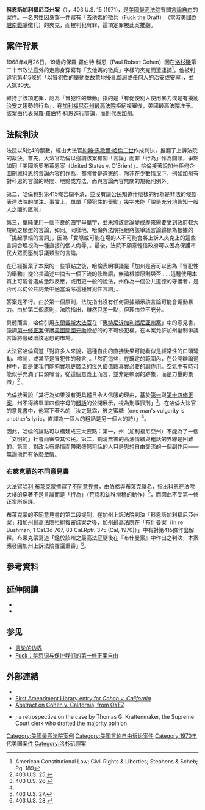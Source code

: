 {{Expert-subject|美國最高法院案例|date=March 2011}}
{{Infobox SCOTUS case
             |Litigants=科恩訴加利福尼亞州案
             |ArgueDate=2月22日
             |ArgueYear=1971年
             |DecideDate=6月7日
             |DecideYear=1971年
             |FullName=上訴人保羅·羅伯特·科恩訴加利福尼亞州案
             |Citation=91 S. Ct. 1780; 29 L. Ed. 2d 284; 1971 U.S. LEXIS 32
             |USVol=403
             |USPage=15
             |Prior=Defendant convicted, [[洛杉磯|Los Angeles]] Municipal Court; affirmed, 81 Cal. Rptr. 503 ({{link-en|加利福尼亞州上訴法院|California Court of Appeal|Cal. Ct. App.}} 1969); rehearing denied, Court of Appeal of California, Second Appellate District 11-13-69; review denied, [[加利福尼亞州最高法院|Supreme Court of California]], 12-17-69
             |Subsequent=Rehearing denied, 404 U.S. 876 (1971)
             |Holding=第一修正案，通過第十四修正案的規定，在沒有比擾亂治安的籠統傾向還要更具體和令人信服的理由之前，禁止州將公開展示僅四個字母的髒話視為刑事罪刑。推翻加利福尼亞州上訴法院的判決。
             |SCOTUS=1970-1971
             |Majority=哈倫
             |JoinMajority=道格拉斯、布倫南、斯圖爾特、馬歇爾
             |Dissent=布萊克蒙
             |JoinDissent=伯格、布萊克、懷特（部分）
             |LawsApplied=[[美國憲法第一修正案|第一修正案]]、{{link-en|加州刑法典|California Penal Code}}§ 415
}}
{{wikisource|:en:Cohen v. California|科恩訴加利福尼亞州案}}

'''科恩訴加利福尼亞州案'''（{{lang-en|'''''Cohen v. California'''''}}），403 U.S. 15 (1971)，是[[美國最高法院|美國最高法院]]有關[[美國的言論自由|言論自由]]的案件。一名男性因身穿一件寫有「去他媽的徵兵（Fuck the Draft）」（當時美國為[[越南戰爭|越南戰爭]]徵兵）的夾克，而被判犯有{{link-en|擾亂治安|disturbing the peace}}罪，這項定罪被此案推翻。

==案件背景==
1968年4月26日，19歲的保羅·羅伯特·科恩（Paul Robert Cohen）因在[[洛杉磯|洛杉磯]]{{link-en|法院大樓|Courthouse}}第二十市政法庭外的走廊身穿寫有「去他媽的徵兵」字樣的夾克而遭逮捕<ref>American Constitutional Law; Civil Rights & Liberties; Stephens & Scheb; Pg. 189</ref>。他被判違犯{{link-en|加州刑法典|California Penal Code}}第415條的「以冒犯性的舉動{{link-en|惡意 (法律)|Malice (law)|惡意}}並故意地擾亂鄰居或任何人的治安或安寧」，並入獄30天。

{{link-en|加利福尼亞州上訴法院|California Court of Appeal}}維持了該項定罪，認為「冒犯性的舉動」指的是「有促使別人使用暴力或是有擾亂[[治安|治安]]之趨勢的行為」。在[[加利福尼亞州最高法院|加利福尼亞州最高法院]]拒絕複審後，美國最高法院准予{{link-en|移審令|certiorari}}。該案由{{link-en|梅爾維爾·尼莫|Melville Nimmer}}代表保羅·羅伯特·科恩進行辯論，而{{link-en|邁克爾·T·紹爾|Michael T. Sauer}}則代表[[加州|加州]]。

==法院判決==
法院以5比4的票數，經由大法官[[約翰·馬歇爾·哈倫二世|約翰·馬歇爾·哈倫二世]]作成判決，推翻了上訴法院的裁決。首先，大法官哈倫以強調該案有關「言論」而非「行為」作為開頭，爭點如同「美國訴奧布萊恩案（United States v. O'Brien）」。哈倫接著說加州任何企圖刪減科恩的言論內容的作為，都將會是違憲的，除非在少數情況下，例如加州有對科恩的言論的時間、地點或方法，而與言論內容無關的規範則例外。

第二，哈倫也對第415條含糊不清，並沒有讓公民知道什麼樣的行為是非法的條款表達法院的關注。事實上，單單「侵犯性的舉動」幾字未能「說是充分地告知一般人之間的區別」

第三，單純使用一個不良的四字母單字，並未將該言論變成歷來需要受到政府較大規範之類型的言論，如同{{link-en|羅斯訴美國案|Roth v. United States}}。同樣地，哈倫與法院拒絕將該爭議言論歸類為根據{{link-en|查普林斯基訴新罕布夏州案|Chaplinsky v. New Hampshire}}的「挑起爭端的言詞」，因為「實際或可能在場的人不可能會將上訴人夾克上的這些言詞合理視為一種直接的個人侮辱」。最後，法院不願意輕信政府可以因為保護市民大眾而壓制爭議類型的言論。

在已經摒棄了本案的一些爭點之後，哈倫表明爭議是「加州是否可以因為『冒犯性的舉動』從公共論述中摘去一個下流的修飾語，無論根據原則與否……這種使用本質上可能會造成激烈反應，或用更一般的說法，州作為一個公共道德的守護者，是否可以從公共詞彙中適當消除這種冒犯性言詞」。

答案是不行。由於第一個原則，法院指出沒有任何證據顯示該言論可能會煽動暴力。由於第二個原則，法院指出，雖然只差一點，但理由並不充分。

具體而言，哈倫引用[[路易斯·布蘭戴斯|布蘭戴斯大法官]]在「[[惠特尼诉加利福尼亚州案|惠特尼诉加利福尼亚州案]]」中的意見書，強調[[第一修正案|第一修正案]]保護[[美國開國元勛|美國開國元勛]]設想的{{link-en|思想市場|marketplace of ideas}}的不可侵犯權。在本案允許加州壓制爭議言論將會破壞該思想的市場。

大法官哈倫寫道「對許多人來說，這種自由的直接後果可能看似是經常性的口頭騷動、喧鬧，或甚至是冒犯性的發言」。「然而這些，在既定的範圍內，在公開辯論過程中，都是使我們能夠實現更廣泛的恆久價值觀真實必要的副作用。空氣中有時可能似乎充滿了口頭噪音，從這個意義上而言，並非是軟弱的跡象，而是力量的象徵」<ref name="#1">403 U.S. 25.</ref> 。

哈倫接著說「其行為如果沒有更具體且令人信服的理由，基於[[美國憲法第一修正案|第一]]與[[美國憲法第十四修正案|第十四修正案]]，州不得將單單四個字母的[[髒話|髒話]]的公開展示，視為刑事罪刑」<ref>403 U.S. 26.</ref>。在哈倫大法官的意見書中，他寫下著名的「汝之砒霜，彼之蜜糖（one man's vulgarity is another's lyric，直譯為一個人的粗話是另一個人的詩）」<ref name="#1"/>。

因此，哈倫的論點可以構建成三大要點：第一，州（加利福尼亞州）不能為了一個「文明的」社會而審查其公民。第二，劃清無害的高漲情緒與粗話的界線是困難的。第三，對政治有熱情而帶來盛怒粗話的人只是思想自由交流的一個副作用——無論他們有多麼激情。

===布萊克蒙的不同意見書===
大法官[[哈利·布萊克蒙|哈利·布萊克蒙]]撰寫了[[不同意見書|不同意見書]]，由伯格與布萊克聯名，指出科恩在法院大樓的穿著不是言論而是「行為」（荒謬和幼稚滑稽的動作）<ref>403 U.S. 27.</ref>，而因此不受第一修正案所保護。

布萊克蒙的不同意見書的第二段提到，在加州上訴法院判決「科恩訴加利福尼亞州案」和加州最高法院拒絕複審該案之後，加州最高法院在「布什曼案（In re Bushman, 1 Cal.3d 767, 83 Cal.Rptr. 375 (Cal, 1970)）」中有對第415條作出解釋。布萊克蒙寫道「鑑於該州之最高法庭隨後在『布什曼案』中作出之判決，本案應發回加州上訴法院覆議重審」<ref>403 U.S. 28.</ref>。

==參考資料==
{{Reflist|2}}

==延伸閱讀==
{{refbegin}}
*{{Cite book |chapter=Cohen v. California |last=Balter-Reitz |first=Susan J. |title=Free Speech on Trial: Communication Perspectives on Landmark Supreme Court Decisions |url=https://archive.org/details/freespeechontria00park |editor=Parker, Richard A. (ed.) |year=2003 |publisher=University of Alabama Press|location=Tuscaloosa, AL |isbn=0-8173-1301-X |pages=[https://archive.org/details/freespeechontria00park/page/n170 160]–171 }}
*{{cite book|first=Christopher M.|last=Fairman|title=Fuck: Word Taboo and Protecting Our First Amendment Liberties|publisher=Sphinx Publishing|year=2009|isbn=1572487119}}
{{refend}}

== 参见 ==
* [[言论的边界|言论的边界]]
* [[Fuck：禁忌词与保护我们的第一修正案自由|Fuck：禁忌词与保护我们的第一修正案自由]]

==外部連結==
*{{Caselaw source
 |case=''Cohen v. California'', 403 U.S. 15 (1971)
 |findlaw=http://caselaw.lp.findlaw.com/scripts/getcase.pl?court=us&vol=403&invol=15
 |justia=http://supreme.justia.com/us/403/15/case.html
 |other_source1=BC
 |other_url1=http://www.bc.edu/bc_org/avp/cas/comm/free_speech/cohen.html
}}
* [https://web.archive.org/web/20080725074924/http://www.firstamendmentcenter.org/faclibrary/case.aspx?case=Cohen_v_CA First Amendment Library entry for ''Cohen v. California'']
* [http://www.oyez.org/oyez/resource/case/77/abstract Abstract on Cohen v. California, from OYEZ]
* {{cite journal | url=http://scholarship.law.wm.edu/wmborj/vol20/iss3/2/ | title=Looking Back at Cohen v. California: A 40 Year Retrospective from Inside the Court | author=Krattenmaker, Thomas G. | journal=William and Mary Bill of Rights Journal | year=2012 | volume=20 | pages=651}}; a retrospective on the case by Thomas G. Krattenmaker, the Supreme Court clerk who drafted the majority opinion

{{US1stAmendment|state=collapsed}}

{{DEFAULTSORT:Cohen V. California}}
[[Category:美國最高法院案例|Category:美國最高法院案例]]
[[Category:美国言论自由诉讼案件|Category:美国言论自由诉讼案件]]
[[Category:1970年代美国案件|Category:1970年代美国案件]]
[[Category:洛杉矶罪案|Category:洛杉矶罪案]]